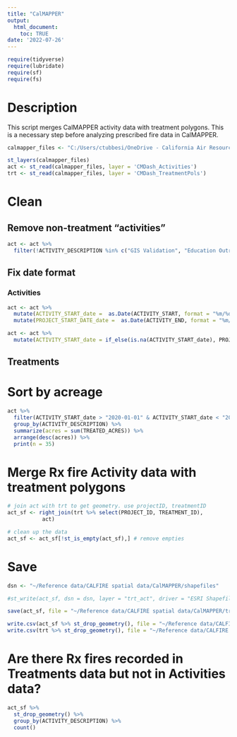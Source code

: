 ```yaml
---
title: "CalMAPPER"
output: 
  html_document:
    toc: TRUE
date: '2022-07-26'
---
```


```r
require(tidyverse)
require(lubridate)
require(sf)
require(fs)
```

# Description

This script merges CalMAPPER activity data with treatment polygons. This is a necessary step before analyzing prescribed fire data in CalMAPPER. 

```r
calmapper_files <- "C:/Users/ctubbesi/OneDrive - California Air Resources Board/Documents/Reference data/CALFIRE spatial data/CalMAPPER/CALFIRE_FuelReductionProjects_2023/CALFIRE_FuelReductionProjects.gdb"
```


```r
st_layers(calmapper_files)
act <- st_read(calmapper_files, layer = 'CMDash_Activities')
trt <- st_read(calmapper_files, layer = 'CMDash_TreatmentPols')
```


# Clean
## Remove non-treatment "activities"
```r
act <- act %>% 
  filter(!ACTIVITY_DESCRIPTION %in% c("GIS Validation", "Education Outreach", "Project Administration", "Planning Meeting", "Public Contacts", "Water Site Development"))
```

## Fix date format

### Activities
```r
act <- act %>% 
  mutate(ACTIVITY_START_date =  as.Date(ACTIVITY_START, format = "%m/%d/%Y")) %>% 
  mutate(PROJECT_START_DATE_date =  as.Date(ACTIVITY_END, format = "%m/%d/%Y")) 
```

```r
act <- act %>% 
  mutate(ACTIVITY_START_date = if_else(is.na(ACTIVITY_START_date), PROJECT_START_DATE_date, ACTIVITY_START_date))
```

## Treatments

# Sort by acreage
```r
act %>% 
  filter(ACTIVITY_START_date > "2020-01-01" & ACTIVITY_START_date < "2020-12-31") %>% 
  group_by(ACTIVITY_DESCRIPTION) %>% 
  summarize(acres = sum(TREATED_ACRES)) %>% 
  arrange(desc(acres)) %>% 
  print(n = 35)
```

# Merge Rx fire Activity data with treatment polygons
```r
# join act with trt to get geometry. use projectID, treatmentID
act_sf <- right_join(trt %>% select(PROJECT_ID, TREATMENT_ID), 
           act)

# clean up the data
act_sf <- act_sf[!st_is_empty(act_sf),] # remove empties
```

# Save

```r
dsn <- "~/Reference data/CALFIRE spatial data/CalMAPPER/shapefiles"

#st_write(act_sf, dsn = dsn, layer = "trt_act", driver = "ESRI Shapefile", delete_layer = T)
```

```r
save(act_sf, file = "~/Reference data/CALFIRE spatial data/CalMAPPER/treatment-activities.Rdata")
```

```r
write.csv(act_sf %>% st_drop_geometry(), file = "~/Reference data/CALFIRE spatial data/CalMapper/activities.csv", row.names = F)
write.csv(trt %>% st_drop_geometry(), file = "~/Reference data/CALFIRE spatial data/CalMapper/treatments.csv", row.names = F)
```

# Are there Rx fires recorded in Treatments data but not in Activities data?
```r
act_sf %>% 
  st_drop_geometry() %>% 
  group_by(ACTIVITY_DESCRIPTION) %>% 
  count()
```

```r
```

